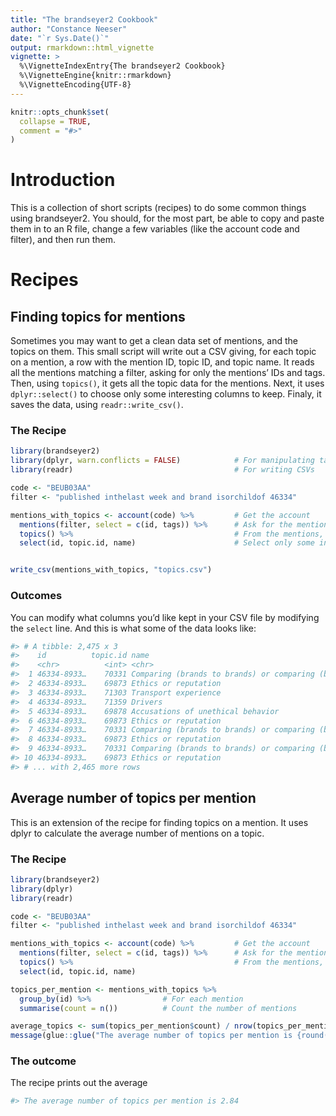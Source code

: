 ```yaml
---
title: "The brandseyer2 Cookbook"
author: "Constance Neeser"
date: "`r Sys.Date()`"
output: rmarkdown::html_vignette
vignette: >
  %\VignetteIndexEntry{The brandseyer2 Cookbook}
  %\VignetteEngine{knitr::rmarkdown}
  %\VignetteEncoding{UTF-8}
---
```


```r
knitr::opts_chunk$set(
  collapse = TRUE,
  comment = "#>"
)
```

# Introduction

This is a collection of short scripts (recipes) to do some common things
using brandseyer2. You should, for the most part, be able to copy and paste
them in to an R file, change a few variables (like the account code and filter),
and then run them.

# Recipes

## Finding topics for mentions

Sometimes you may want to get a clean data set of mentions, and the topics on them.
This small script will write out a CSV giving, for each topic on a mention, a row with the mention
ID, topic ID, and topic name. It reads all the mentions matching a filter, asking
for only the mentions' IDs and tags. Then, using `topics()`, it gets all the topic
data for the mentions. Next, it uses `dplyr::select()` to choose only some interesting
columns to keep. Finaly, it saves the data, using `readr::write_csv()`.

### The Recipe

```r
library(brandseyer2)
library(dplyr, warn.conflicts = FALSE)            # For manipulating tables
library(readr)                                    # For writing CSVs

code <- "BEUB03AA"
filter <- "published inthelast week and brand isorchildof 46334"

mentions_with_topics <- account(code) %>%         # Get the account
  mentions(filter, select = c(id, tags)) %>%      # Ask for the mentions (but only their IDs and tags)
  topics() %>%                                    # From the mentions, get specific topics
  select(id, topic.id, name)                      # Select only some interesting columns


write_csv(mentions_with_topics, "topics.csv")

```

### Outcomes

You can modify what columns you'd like kept in your CSV file by modifying the `select` line. 
And this is what some of the data looks like:

```r
#> # A tibble: 2,475 x 3
#>    id          topic.id name                                              
#>    <chr>          <int> <chr>                                             
#>  1 46334-8933…    70331 Comparing (brands to brands) or comparing (brands…
#>  2 46334-8933…    69873 Ethics or reputation                              
#>  3 46334-8933…    71303 Transport experience                              
#>  4 46334-8933…    71359 Drivers                                           
#>  5 46334-8933…    69878 Accusations of unethical behavior                 
#>  6 46334-8933…    69873 Ethics or reputation                              
#>  7 46334-8933…    70331 Comparing (brands to brands) or comparing (brands…
#>  8 46334-8933…    69873 Ethics or reputation                              
#>  9 46334-8933…    70331 Comparing (brands to brands) or comparing (brands…
#> 10 46334-8933…    69873 Ethics or reputation                              
#> # ... with 2,465 more rows
```

## Average number of topics per mention

This is an extension of the recipe for finding topics on a mention. It uses 
dplyr to calculate the average number of mentions on a topic. 

### The Recipe

```r
library(brandseyer2)
library(dplyr)
library(readr)

code <- "BEUB03AA"
filter <- "published inthelast week and brand isorchildof 46334"

mentions_with_topics <- account(code) %>%         # Get the account
  mentions(filter, select = c(id, tags)) %>%      # Ask for the mentions (but only their IDs and tags)
  topics() %>%                                    # From the mentions, get specific topics
  select(id, topic.id, name)

topics_per_mention <- mentions_with_topics %>%   
  group_by(id) %>%                # For each mention
  summarise(count = n())          # Count the number of mentions

average_topics <- sum(topics_per_mention$count) / nrow(topics_per_mention)
message(glue::glue("The average number of topics per mention is {round(average_topics, 2)}"))
```

### The outcome

The recipe prints out the average

```r
#> The average number of topics per mention is 2.84
```

